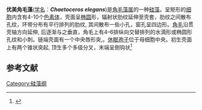 {{Speciesbox
| status = 
| status_system = 
| status_ref = 
| image = Journal.pone.0168887.g004.tif
| image_width = 
| genus = Chaetoceros
| species = elegans
| authority = [[Yang_Li|Yang Li]], [[Boonprakob|Boonprakob]], [[Moestrup|Moestrup]] & [[Lundholm|Lundholm]]
| synonyms = 
}}
'''优美角毛藻'''([[学名|学名]]：'''''Chaetoceros elegans''''')是[[角毛藻属|角毛藻属]]的一种[[硅藻|硅藻]]。呈矩形的[[细胞|细胞]]内含有4-10个[[色素体|色素体]]，壳面呈[[椭圆|椭圆]]形，辐射状肋纹延伸至壳套，肋纹之间散布孔纹，环带分布有平行排列的肋纹, 其间散布一些小孔，窗孔呈四边形。[[角毛|角毛]]沿贯壳轴方向延伸, 后逐渐与之垂直，角毛上有4–6排纵向交替排列的水滴形或椭圆形孔纹和小刺。链端壳面有一个中央唇形突,。[[休眠孢子|休眠孢子]]位于母细胞中央。初生壳面上有两个锥状突起, 顶生多个多级分叉，末端呈倒钩状<ref>{{cite journal |last1=Zuoyi |first1=Chen |last2=Xiaojing |first2=Xu |last3=Suying |first3=Zhu |last4=Mengyi |first4=Zhai |last5=Yang |first5=Li |title=Species diversity and geographical distribution of the Chaetoceros lorenzianus complex along the coast of China |journal=Biodiversity Science |date=2019 |volume=27 |issue=2 |pages=149–158 |doi=10.17520/biods.2018261}}</ref>


==参考文献==
{{reflist}}

{{Taxonbar|from=Q42954627}}
[[Category:硅藻纲|Category:硅藻纲]]